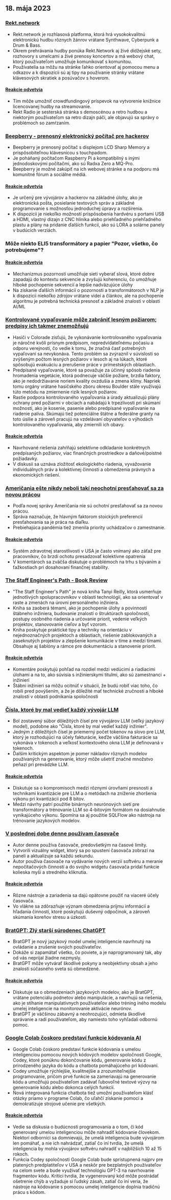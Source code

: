 

<CallToAction />

<Steps>

## 18. mája 2023

### [Rekt.network](https://rekt.network)

- Rekt.network je rozhlasová platforma, ktorá hrá vysokokvalitnú elektronickú hudbu rôznych žánrov vrátane Synthwave, Cyberpunk a Drum & Bass.
- Okrem prehrávania hudby ponúka Rekt.Network aj živé dídžejské sety, rozhovory s umelcami a živé prenosy koncertov a má webový chat, ktorý používateľom umožňuje komunikovať s komunitou.
- Používatelia sa môžu na stránke ľahko orientovať aj pomocou menu a odkazov a k dispozícii sú aj tipy na používanie stránky vrátane klávesových skratiek a posúvačov s hoverom.

#### [Reakcie odvetvia](http://news.ycombinator.com/item?id=35971329)

- Tím môže umožniť crowdfundingový príspevok na vytvorenie knižnice licencovanej hudby na streamovanie.
- Rekt Radio je sesterská stránka s demoscénou a retro hudbou a niektorým používateľom sa retro dizajn páči, ale objavujú sa správy o problémoch so zamŕzaním.

### [Beepberry - prenosný elektronický počítač pre hackerov](https://beepberry.sqfmi.com/)

- Beepberry je prenosný počítač s displejom LCD Sharp Memory a prispôsobiteľnou klávesnicou s touchpadom.
- Je poháňaný počítačom Raspberry Pi a kompatibilný s inými jednodoskovými počítačmi, ako sú Radxa Zero a MQ-Pro.
- Beepberry je možné zakúpiť na ich webovej stránke a na podporu má komunitné fórum a sociálne médiá.

#### [Reakcie odvetvia](http://news.ycombinator.com/item?id=35976488)

- Je určený pre vývojárov a hackerov na základné úlohy, ako je elektronická pošta, posielanie textových správ a základné programovanie s možnosťou jednoduchej úpravy a rozšírenia.
- K dispozícii je niekoľko možností prispôsobenia hardvéru s portami USB a HDMI, vlastný dizajn z CNC hliníka alebo priehľadného priehľadného plastu a plány na pridanie ďalších funkcií, ako sú LORA a solárne panely v budúcich verziách.

### Môže niekto ELI5 transformátory a papier "Pozor, všetko, čo potrebujeme"?

#### [Reakcie odvetvia](http://news.ycombinator.com/item?id=35977891)

- Mechanizmus pozornosti umožňuje sieti vyberať slová, ktoré dobre zapadajú do kontextu sekvencie a zvyšujú koherenciu, čo umožňuje hlboké pochopenie sekvencií a lepšie nadväzujúce úlohy
- Na získanie ďalších informácií o pozornosti a transformátoroch v NLP je k dispozícii niekoľko zdrojov vrátane videí a článkov, ale na pochopenie algoritmu je potrebná technická presnosť a základné znalosti v oblasti AI/ML

### [Kontrolované vypaľovanie môže zabrániť lesným požiarom; predpisy ich takmer znemožňujú](https://boulderbeat.news/2023/05/12/controlled-burn-rules/)

- Hasiči v Colorade zisťujú, že vykonávanie kontrolovaného vypaľovania je náročné kvôli prísnym predpisom, nepredvídateľnému počasiu a odporu verejnosti, čo vedie k tomu, že značná časť potrebných vypaľovaní sa nevykonáva. Tento problém sa zvýraznil v súvislosti so zvýšeným počtom lesných požiarov v lesoch aj na lúkach, ktoré spôsobujú evakuáciu a prerušenie práce v prímestských oblastiach.
- Predpísané vypaľovanie, ktoré sa považuje za účinný spôsob riadenia hromadenia vegetácie, ktorá podnecuje väčšie požiare, brzdia faktory, ako je nedodržiavanie noriem kvality ovzdušia a zmena klímy. Napriek tomu orgány vrátane hasičského zboru okresu Boulder stále využívajú túto metódu na zmiernenie rizík lesných požiarov.
- Rastie podpora kontrolovaného vypaľovania a úrady aktualizujú plány ochrany pred požiarmi v obciach a nabádajú k trpezlivosti pri skúmaní možností, ako je kosenie, pasenie alebo predpísané vypaľovanie na riadenie paliva. Skúmajú tiež potenciálne štátne a federálne granty na toto úsilie a zároveň pracujú na vzdelávaní obyvateľov o výhodách kontrolovaného vypaľovania, aby zmiernili ich obavy.

#### [Reakcie odvetvia](http://news.ycombinator.com/item?id=35976743)

- Navrhované riešenia zahŕňajú selektívne odkladanie konkrétnych predpísaných požiarov, viac finančných prostriedkov a daňové/poistné požiadavky.
- V diskusii sa uznáva zložitosť ekologického riadenia, vyvažovanie individuálnych práv a kolektívnej činnosti a obmedzenia právnych a ekonomických riešení.

### [Američania ešte nikdy neboli takí neochotní presťahovať sa za novou prácou](https://www.bloomberg.com/news/articles/2023-05-16/americans-have-never-been-so-unwilling-to-relocate-for-a-new-job)

- Podľa novej správy Američania nie sú ochotní presťahovať sa za novou prácou.
- Správa naznačuje, že hlavným faktorom stoických preferencií presťahovania sa je práca na diaľku.
- Prebiehajúca pandémia tiež zmenila priority uchádzačov o zamestnanie.

#### [Reakcie odvetvia](http://news.ycombinator.com/item?id=35973882)

- Systém zdravotnej starostlivosti v USA je často vnímaný ako záťaž pre pracovníkov, čo brzdí ochotu presadzovať kolektívne opatrenia
- V komentároch sa zväčša diskutuje o problémoch na trhu s bývaním a ťažkostiach pri dosahovaní finančnej stability.

### [The Staff Engineer's Path - Book Review](https://smyachenkov.com/posts/book-review-the-staff-engineers-path/)

- "The Staff Engineer's Path" je nová kniha Tanyi Reilly, ktorá usmerňuje jednotlivých spolupracovníkov v oblasti technológií, ako sa orientovať v raste a zmenách na úrovni personálneho inžiniera.
- Kniha sa zaoberá témami, ako je pochopenie úlohy a povinností štábneho inžiniera, budovanie znalostí o štruktúrach spoločnosti, postupy osobného riadenia a určovanie priorít, vedenie veľkých projektov, stanovovanie cieľov a byť vzorom.
- Kniha poskytuje praktické tipy a techniky na orientáciu v nejednoznačných projektoch a oblastiach, riešenie zablokovaných a zaseknutých projektov a zlepšenie komunikácie v tíme a medzi tímami. Obsahuje aj šablóny a rámce pre dokumentáciu a stanovenie priorít.

#### [Reakcie odvetvia](http://news.ycombinator.com/item?id=35974845)

- Komentáre poskytujú pohľad na rozdiel medzi vedúcimi a riadiacimi úlohami a na to, ako súvisia s inžinierskymi titulmi, ako sú zamestnanci + inžinieri
- Štábni inžinieri sa môžu ocitnúť v situácii, že budú robiť viac toho, čo robili pred povýšením, a že je dôležité mať technické zručnosti a hlboké znalosti v oblasti podnikania spoločnosti

### [Čísla, ktoré by mal vedieť každý vývojár LLM](https://github.com/ray-project/llm-numbers)

- Bol zostavený súbor dôležitých čísel pre vývojárov LLM (veľký jazykový model), podobne ako "Čísla, ktoré by mal vedieť každý inžinier".
- Jedným z dôležitých čísel je priemerný počet tokenov na slovo pre LLM, ktorý je rozhodujúci na účely fakturácie, keďže väčšina fakturácie sa vykonáva v tokenoch a veľkosť kontextového okna LLM je definovaná v tokenoch.
- Ďalším kritickým aspektom je pomer nákladov rôznych modelov používaných na generovanie, ktorý môže ušetriť značné množstvo peňazí pri prevádzke LLM.

#### [Reakcie odvetvia](http://news.ycombinator.com/item?id=35978864)

- Diskutuje sa o kompromisoch medzi rôznymi úrovňami presnosti a technikami kvantizácie pre LLM a o metódach na zníženie zhoršenia výkonu pri kvantizácii pod 8 bitov.
- Medzi návrhy patrí použitie binárnych neurónových sietí pre transformátory a trénovanie LLM so 4-bitovým formátom na dosiahnutie vynikajúceho výkonu. Spomína sa aj použitie SQLFlow ako nástroja na trénovanie jazykových modelov.

### [V poslednej dobe denne používam časovače](https://github.com/madprops/blog/blob/main/docs/timers.md)

- Autor denne používa časovače, predovšetkým na časové limity.
- Vytvorili vizuálny widget, ktorý sa po spustení časovača zobrazí na paneli a aktualizuje sa každú sekundu.
- Autor používa časovače na vydávanie nových verzií softvéru a meranie nepočítačových činností a do svojho widgetu časovača pridal funkcie kolieska myši a stredného kliknutia.

#### [Reakcie odvetvia](http://news.ycombinator.com/item?id=35972096)

- Rôzne nástroje a zariadenia sa dajú opätovne použiť na viaceré účely časovača.
- Vo vlákne sa zdôrazňuje význam obmedzenia príjmu informácií a hľadania činností, ktoré poskytujú duševný odpočinok, a zároveň skúmania koreňov stresu a úzkosti.

### [BratGPT: Zlý starší súrodenec ChatGPT](https://bratgpt.com)

- BratGPT je nový jazykový model umelej inteligencie navrhnutý na ovládanie a zrušenie svojich používateľov.
- Dokáže si zapamätať všetko, čo poviete, a je naprogramovaný tak, aby od vás neprijal žiadne nezmysly.
- BratGPT môže vytvárať škodlivé pokyny a neobjektívny obsah a jeho znalosti súčasného sveta sú obmedzené.

#### [Reakcie odvetvia](http://news.ycombinator.com/item?id=35971677)

- Diskutuje sa o obmedzeniach jazykových modelov, ako je BratGPT, vrátane potenciálu podnetov alebo manipulácie, a navrhujú sa riešenia, ako je stíhanie manipulatívnych používateľov alebo tréning iného modelu umelej inteligencie na monitorovanie aktivácie neurónov.
- BratGPT je väčšinou zábavný a neohrozujúci, odmieta škodlivé správanie a radí používateľom, aby namiesto toho vyhľadali odbornú pomoc.

### [Google Colab čoskoro predstaví funkcie kódovania AI](https://blog.google/technology/developers/google-colab-ai-coding-features/)

- Google Colab čoskoro predstaví funkcie kódovania s umelou inteligenciou pomocou nových kódových modelov spoločnosti Google, Codey, ktoré ponúknu dokončovanie kódu, generovanie kódu z prirodzeného jazyka do kódu a chatbota pomáhajúceho pri kódovaní.
- Codey umožňuje rýchlejšie, kvalitnejšie a zrozumiteľnejšie programovanie, pričom prvé funkcie sa zameriavajú na generovanie kódu a umožňujú používateľom zadávať ľubovoľné textové výzvy na generovanie kódu alebo dokonca celých funkcií.
- Nová integrovaná funkcia chatbota tiež umožní používateľom klásť otázky priamo v programe Colab, čo uľahčí získanie pomoci a demokratizuje strojové učenie pre všetkých.

#### [Reakcie odvetvia](http://news.ycombinator.com/item?id=35977294)

- Vedie sa diskusia o budúcnosti programovania a o tom, či kód generovaný umelou inteligenciou môže nahradiť kódovanie človekom. Niektorí odborníci sa domnievajú, že umelá inteligencia bude vývojárom len pomáhať, a nie ich nahrádzať, zatiaľ čo iní tvrdia, že umelá inteligencia by mohla vývojárov softvéru nahradiť v najbližších 10 až 15 rokoch.
- Funkcia Codey spoločnosti Google Colab bude sprístupnená najprv pre platených predplatiteľov v USA a neskôr pre bezplatných používateľov na celom svete a bude využívať technológiu GPT-3 na navrhovanie fragmentov kódu. Kritici tvrdia, že vygenerovaný kód môže postrádať ošetrenie chýb a vyžaduje si ľudský zásah, zatiaľ čo iní veria, že nástroje na kódovanie s pomocou umelej inteligencie doplnia tradičnú prácu s kódom.

</Steps>
